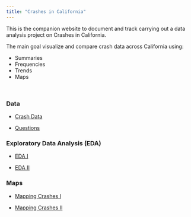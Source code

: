 ```yaml
---
title: "Crashes in California"
---
```


This is the companion website to document and track carrying out a data analysis 
project on Crashes in California.

The main goal visualize and compare crash data across California using:

- Summaries
- Frequencies
- Trends
- Maps


\


### Data

- [Crash Data](modules/mod01-data.html)   

- [Questions](modules/mod02-questions.html)   


### Exploratory Data Analysis (EDA)

- [EDA I](modules/mod03-eda1.html)   

- [EDA II](modules/mod04-eda2.html)   


### Maps

- [Mapping Crashes I](modules/mod05-mapping-crashes1.html)   

- [Mapping Crashes II](modules/mod04-mapping-crashes2.html)   


